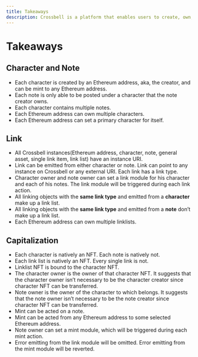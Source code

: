 ```yaml
---
title: Takeaways
description: Crossbell is a platform that enables users to create, own, and transfer characters, notes, and links, with the ability to customize the behavior of each action.
---
```


# Takeaways

## Character and Note

- Each character is created by an Ethereum address, aka, the creator, and can be mint to any Ethereum address.
- Each note is only able to be posted under a character that the note creator owns.
- Each character contains multiple notes.
- Each Ethereum address can own multiple characters.
- Each Ethereum address can set a primary character for itself.

## Link

- All Crossbell instances(Ethereum address, character, note, general asset, single link item, link list) have an instance URI.
- Link can be emitted from either character or note. Link can point to any instance on Crossbell or any external URI. Each link has a link type.
- Character owner and note owner can set a link module for his character and each of his notes. The link module will be triggered during each link action.
- All linking objects with the **same link type** and emitted from a **character** make up a link list.
- All linking objects with the **same link type** and emitted from a **note** don’t make up a link list.
- Each Ethereum address can own multiple linklists.

## Capitalization

- Each character is natively an NFT. Each note is natively not.
- Each link list is natively an NFT. Every single link is not.
- Linklist NFT is bound to the character NFT.
- The character owner is the owner of that character NFT. It suggests that the character owner isn’t necessary to be the character creator since character NFT can be transferred.
- Note owner is the owner of the character to which belongs. It suggests that the note owner isn’t necessary to be the note creator since character NFT can be transferred.
- Mint can be acted on a note.
- Mint can be acted from any Ethereum address to some selected Ethereum address.
- Note owner can set a mint module, which will be triggered during each mint action.
- Error emitting from the link module will be omitted. Error emitting from the mint module will be reverted.
